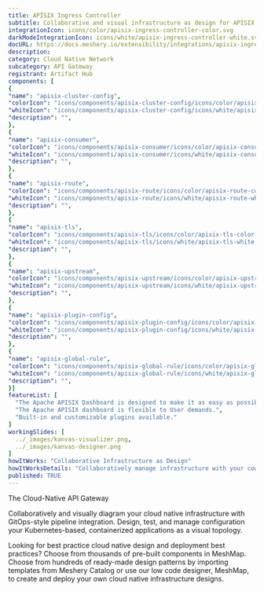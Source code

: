 ```yaml
---
title: APISIX Ingress Controller
subtitle: Collaborative and visual infrastructure as design for APISIX Ingress Controller
integrationIcon: icons/color/apisix-ingress-controller-color.svg
darkModeIntegrationIcon: icons/white/apisix-ingress-controller-white.svg
docURL: https://docs.meshery.io/extensibility/integrations/apisix-ingress-controller
description: 
category: Cloud Native Network
subcategory: API Gateway
registrant: Artifact Hub
components: [
{
"name": "apisix-cluster-config",
"colorIcon": "icons/components/apisix-cluster-config/icons/color/apisix-cluster-config-color.svg",
"whiteIcon": "icons/components/apisix-cluster-config/icons/white/apisix-cluster-config-white.svg",
"description": "",
},
{
"name": "apisix-consumer",
"colorIcon": "icons/components/apisix-consumer/icons/color/apisix-consumer-color.svg",
"whiteIcon": "icons/components/apisix-consumer/icons/white/apisix-consumer-white.svg",
"description": "",
},
{
"name": "apisix-route",
"colorIcon": "icons/components/apisix-route/icons/color/apisix-route-color.svg",
"whiteIcon": "icons/components/apisix-route/icons/white/apisix-route-white.svg",
"description": "",
},
{
"name": "apisix-tls",
"colorIcon": "icons/components/apisix-tls/icons/color/apisix-tls-color.svg",
"whiteIcon": "icons/components/apisix-tls/icons/white/apisix-tls-white.svg",
"description": "",
},
{
"name": "apisix-upstream",
"colorIcon": "icons/components/apisix-upstream/icons/color/apisix-upstream-color.svg",
"whiteIcon": "icons/components/apisix-upstream/icons/white/apisix-upstream-white.svg",
"description": "",
},
{
"name": "apisix-plugin-config",
"colorIcon": "icons/components/apisix-plugin-config/icons/color/apisix-plugin-config-color.svg",
"whiteIcon": "icons/components/apisix-plugin-config/icons/white/apisix-plugin-config-white.svg",
"description": "",
},
{
"name": "apisix-global-rule",
"colorIcon": "icons/components/apisix-global-rule/icons/color/apisix-global-rule-color.svg",
"whiteIcon": "icons/components/apisix-global-rule/icons/white/apisix-global-rule-white.svg",
"description": "",
}]
featureList: [
  "The Apache APISIX Dashboard is designed to make it as easy as possible for users to operate through a frontend interface.",
  "The Apache APISIX dashboard is flexible to User demands.",
  "Built-in and customizable plugins available."
]
workingSlides: [
  ../_images/kanvas-visualizer.png,
  ../_images/kanvas-designer.png
]
howItWorks: "Collaborative Infrastructure as Design"
howItWorksDetails: "Collaboratively manage infrastructure with your coworkers synchronously sharing the same designs."
published: TRUE
---
```

<p>
The Cloud-Native API Gateway
</p>
<p>
    Collaboratively and visually diagram your cloud native infrastructure with GitOps-style pipeline integration. Design, test, and manage configuration your Kubernetes-based, containerized applications as a visual topology.
</p>
<p>
    Looking for best practice cloud native design and deployment best practices? Choose from thousands of pre-built components in MeshMap. Choose from hundreds of ready-made design patterns by importing templates from Meshery Catalog or use our low code designer, MeshMap, to create and deploy your own cloud native infrastructure designs.
</p>
